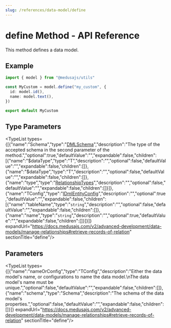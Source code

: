 ```yaml
---
slug: /references/data-model/define
---
```



# define Method - API Reference

This method defines a data model.

## Example

```ts
import { model } from "@medusajs/utils"

const MyCustom = model.define("my_custom", {
  id: model.id(),
  name: model.text(),
})

export default MyCustom
```

## Type Parameters

<TypeList types={[{"name":"Schema","type":"[DMLSchema](../../../../../types/DmlTypes/types/types.DmlTypes.DMLSchema/page.mdx)","description":"The type of the accepted schema in the second parameter of the method.","optional":true,"defaultValue":"","expandable":false,"children":[{"name":"$dataType","type":"T","description":"","optional":false,"defaultValue":"","expandable":false,"children":[]},{"name":"$dataType","type":"T","description":"","optional":false,"defaultValue":"","expandable":false,"children":[]},{"name":"type","type":"[RelationshipTypes](../../../../../types/DmlTypes/types/types.DmlTypes.RelationshipTypes/page.mdx)","description":"","optional":false,"defaultValue":"","expandable":false,"children":[]}]},{"name":"TConfig","type":"[IDmlEntityConfig](../../../../../types/DmlTypes/types/types.DmlTypes.IDmlEntityConfig/page.mdx)","description":"","optional":true,"defaultValue":"","expandable":false,"children":[{"name":"tableName","type":"`string`","description":"","optional":false,"defaultValue":"","expandable":false,"children":[]},{"name":"name","type":"`string`","description":"","optional":true,"defaultValue":"","expandable":false,"children":[]}]}]} expandUrl="https://docs.medusajs.com/v2/advanced-development/data-models/manage-relationships#retrieve-records-of-relation" sectionTitle="define"/>

## Parameters

<TypeList types={[{"name":"nameOrConfig","type":"TConfig","description":"Either the data model's name, or configurations to name the data model.\nThe data model's name must be unique.","optional":false,"defaultValue":"","expandable":false,"children":[]},{"name":"schema","type":"Schema","description":"The schema of the data model's properties.","optional":false,"defaultValue":"","expandable":false,"children":[]}]} expandUrl="https://docs.medusajs.com/v2/advanced-development/data-models/manage-relationships#retrieve-records-of-relation" sectionTitle="define"/>

